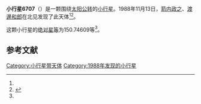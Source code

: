 {{Infobox planet
| bgcolour = #FFFFC0
| name = 6707 Shigeru
| symbol = 
| image = 
| caption = 
| discovery = yes
| discovery_ref = 
| discoverer = [[箭内政之|箭内政之]]、[[渡邊和郎|渡邊和郎]]
| discovery_site = [[北见|北见]] 
| discovered = 1988年11月13日
| designations = yes
| mp_name = 
| named_after = 
| alt_names = 1988 VZ3/ 1981 TV1 / 1981 WV4
| mp_category = [[主带小行星|主带小行星]]
| orbit_ref = <ref name="a">[http://ssd.jpl.nasa.gov/sbdb.cgi?sstr=6707 6707 Shigeru] {{Wayback|url=http://ssd.jpl.nasa.gov/sbdb.cgi?sstr=6707 |date=20140924164637 }}，小行星數據庫瀏覽器（JPL Small-Body Database Browser）－[[美国国家航空航天局|美国国家航空航天局]]喷气推进实验室</ref>
| epoch = 2456400.5 (2013年4月18日更新)
| aphelion = {{convert|2.6943840|AU|km|3|abbr=on|lk=out}}
| perihelion = {{convert|1.8804730|AU|km|3|abbr=on}}
| semimajor = {{convert|2.2874285|AU|km|3|abbr=on}}
| eccentricity = 0.1779096
| period = 1263.629384 [[日|日]]<br />3.46[[儒略年|儒略年]]
| avg_speed = 
| inclination = 6.17815
| asc_node = 272.51286
| mean_anomaly = 
| arg_peri = 150.74609
| satellites = 
| physical_characteristics = yes
| dimensions = 
| mass = 
| density = 
| surface_grav = 
| escape_velocity = 
| sidereal_day = 
| axial_tilt = 
| pole_ecliptic_lat = 
| pole_ecliptic_lon = 
| albedo = 
| temperatures= 
| temp_name1 = 
| mean_temp_1 = 
| max_temp_1 = 
| temp_name2 = 
| max_temp_2 = 
| spectral_type = 
| abs_magnitude = 150.74609
}}

'''小行星6707'''（{{lang-en|6707 Shigeru}}）是一颗围绕[[太阳|太阳]][[公转|公转]]的[[小行星|小行星]]。1988年11月13日，[[箭内政之|箭内政之]]、[[渡邊和郎|渡邊和郎]]在北见发现了此天体<ref name="a" /><ref>{{cite news|title=小行星列表|url=http://cfa-www.harvard.edu/iau/lists/NumberedMPs.txt|accessdate=2013-07-08|newspaper=哈佛大学|archive-date=2008-05-17|archive-url=https://web.archive.org/web/20080517010638/http://cfa-www.harvard.edu/iau/lists/NumberedMPs.txt|dead-url=no}}</ref>。

这颗小行星的[[绝对星等|绝对星等]]为150.74609等<ref name="a" />。

==参考文献==
{{reflist}}
{{Minor Planet Number|[[小行星6706|小行星6706]]|[[小行星6708|小行星6708]]}}

{{小天体}}

[[Category:小行星带天体|Category:小行星带天体]]
[[Category:1988年发现的小行星|Category:1988年发现的小行星]]

{{asteroid-stub}}